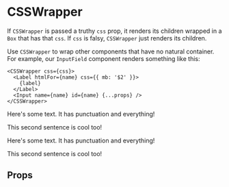 

<Meta title="Util/CSSWrapper" component={CSSWrapper} />

# CSSWrapper

If `CSSWrapper` is passed a truthy `css` prop, it renders its children wrapped in a `Box` that has that `css`. If `css` is falsy, `CSSWrapper`
just renders its children.

Use `CSSWrapper` to wrap other components that have no natural container. For example, our `InputField` component renders something like this:

```tsx
<CSSWrapper css={css}>
  <Label htmlFor={name} css={{ mb: '$2' }}>
    {label}
  </Label>
  <Input name={name} id={name} {...props} />
</CSSWrapper>
```

<Canvas>
  <Story name="With CSS">
    <CSSWrapper css={{ color: '$primary500', margin: 'auto' }}>
      <p>Here's some text. It has punctuation and everything!</p>
      <p>This second sentence is cool too!</p>
    </CSSWrapper>
  </Story>
  <Story name="Without CSS">
    <CSSWrapper>
      <p>Here's some text. It has punctuation and everything!</p>
      <p>This second sentence is cool too!</p>
    </CSSWrapper>
  </Story>
</Canvas>

## Props

<ArgsTable of={CSSWrapper} />
